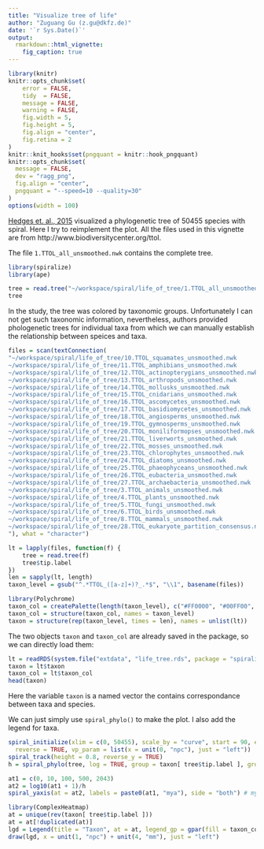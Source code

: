 ```yaml
---
title: "Visualize tree of life"
author: "Zuguang Gu (z.gu@dkfz.de)"
date: '`r Sys.Date()`'
output: 
  rmarkdown::html_vignette:
    fig_caption: true
---
```


```r
library(knitr)
knitr::opts_chunk$set(
    error = FALSE,
    tidy  = FALSE,
    message = FALSE,
    warning = FALSE,
    fig.width = 5,
    fig.height = 5,
    fig.align = "center",
    fig.retina = 2
)
knitr::knit_hooks$set(pngquant = knitr::hook_pngquant)
knitr::opts_chunk$set(
  message = FALSE,
  dev = "ragg_png",
  fig.align = "center",
  pngquant = "--speed=10 --quality=30"
)
options(width = 100)
```

[Hedges et. al., 2015](https://doi.org/10.1093/molbev/msv037) visualized a phylogenetic tree of 50455 species with spiral.
Here I try to reimplement the plot. All the files used in this vignette are from http://www.biodiversitycenter.org/ttol.


The file `1.TTOL_all_unsmoothed.nwk` contains the complete tree.

```r
library(spiralize)
library(ape)

tree = read.tree("~/workspace/spiral/life_of_tree/1.TTOL_all_unsmoothed.nwk")
tree
```

In the study, the tree was colored by taxonomic groups. Unfortunately I can not get such taxonomic
information, nevertheless, authors provided phologenetic trees for individual taxa from which we can manually
establish the relationship between speices and taxa.

```r
files = scan(textConnection(
"~/workspace/spiral/life_of_tree/10.TTOL_squamates_unsmoothed.nwk
~/workspace/spiral/life_of_tree/11.TTOL_amphibians_unsmoothed.nwk
~/workspace/spiral/life_of_tree/12.TTOL_actinopterygians_unsmoothed.nwk
~/workspace/spiral/life_of_tree/13.TTOL_arthropods_unsmoothed.nwk
~/workspace/spiral/life_of_tree/14.TTOL_mollusks_unsmoothed.nwk
~/workspace/spiral/life_of_tree/15.TTOL_cnidarians_unsmoothed.nwk
~/workspace/spiral/life_of_tree/16.TTOL_ascomycetes_unsmoothed.nwk
~/workspace/spiral/life_of_tree/17.TTOL_basidiomycetes_unsmoothed.nwk
~/workspace/spiral/life_of_tree/18.TTOL_angiosperms_unsmoothed.nwk
~/workspace/spiral/life_of_tree/19.TTOL_gymnosperms_unsmoothed.nwk
~/workspace/spiral/life_of_tree/20.TTOL_moniliformopses_unsmoothed.nwk
~/workspace/spiral/life_of_tree/21.TTOL_liverworts_unsmoothed.nwk
~/workspace/spiral/life_of_tree/22.TTOL_mosses_unsmoothed.nwk
~/workspace/spiral/life_of_tree/23.TTOL_chlorophytes_unsmoothed.nwk
~/workspace/spiral/life_of_tree/24.TTOL_diatoms_unsmoothed.nwk
~/workspace/spiral/life_of_tree/25.TTOL_phaeophyceans_unsmoothed.nwk
~/workspace/spiral/life_of_tree/26.TTOL_eubacteria_unsmoothed.nwk
~/workspace/spiral/life_of_tree/27.TTOL_archaebacteria_unsmoothed.nwk
~/workspace/spiral/life_of_tree/3.TTOL_animals_unsmoothed.nwk
~/workspace/spiral/life_of_tree/4.TTOL_plants_unsmoothed.nwk
~/workspace/spiral/life_of_tree/5.TTOL_fungi_unsmoothed.nwk
~/workspace/spiral/life_of_tree/6.TTOL_birds_unsmoothed.nwk
~/workspace/spiral/life_of_tree/8.TTOL_mammals_unsmoothed.nwk
~/workspace/spiral/life_of_tree/28.TTOL_eukaryote_partition_consensus.nwk
"), what = "character")

lt = lapply(files, function(f) {
    tree = read.tree(f)
    tree$tip.label
})
len = sapply(lt, length)
taxon_level = gsub("^.*TTOL_([a-z]+)?_.*$", "\\1", basename(files))

library(Polychrome)
taxon_col = createPalette(length(taxon_level), c("#FF0000", "#00FF00", "#0000FF"), range = c(30, 80))
taxon_col = structure(taxon_col, names = taxon_level)
taxon = structure(rep(taxon_level, times = len), names = unlist(lt))
```

The two objects `taxon` and `taxon_col` are already saved in the package, so we can directly
load them:

```r
lt = readRDS(system.file("extdata", "life_tree.rds", package = "spiralize"))
taxon = lt$taxon
taxon_col = lt$taxon_col
head(taxon)
```

Here the variable `taxon` is a named vector the contains correspondance between taxa and species.

We can just simply use `spiral_phylo()` to make the plot. I also add the legend for taxa.

```r
spiral_initialize(xlim = c(0, 50455), scale_by = "curve", start = 90, end = 360*7 + 90, 
  reverse = TRUE, vp_param = list(x = unit(0, "npc"), just = "left"))
spiral_track(height = 0.8, reverse_y = TRUE)
h = spiral_phylo(tree, log = TRUE, group = taxon[ tree$tip.label ], group_col = taxon_col)

at1 = c(0, 10, 100, 500, 2043)
at2 = log10(at1 + 1)/h
spiral_yaxis(at = at2, labels = paste0(at1, "mya"), side = "both") # mya means million years ago

library(ComplexHeatmap)
at = unique(rev(taxon[ tree$tip.label ]))
at = at[!duplicated(at)]
lgd = Legend(title = "Taxon", at = at, legend_gp = gpar(fill = taxon_col[at]))
draw(lgd, x = unit(1, "npc") + unit(4, "mm"), just = "left")
```


